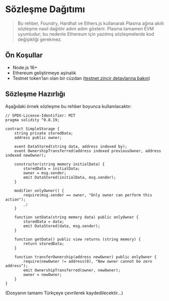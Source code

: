 # Sözleşme Dağıtımı

> Bu rehber, Foundry, Hardhat ve Ethers.js kullanarak Plasma ağına akıllı sözleşme nasıl dağıtılır adım adım gösterir. Plasma tamamen EVM uyumludur; bu nedenle Ethereum için yazılmış sözleşmelerde kod değişikliği gerekmez.

## Ön Koşullar

* Node.js 16+
* Ethereum geliştirmeye aşinalık
* Testnet token’ları olan bir cüzdan ([testnet zincir detaylarına bakın](../network-configuration/testnet-chain-details))

## Sözleşme Hazırlığı

Aşağıdaki örnek sözleşme bu rehber boyunca kullanılacaktır:

```solidity
// SPDX-License-Identifier: MIT
pragma solidity ^0.8.19;

contract SimpleStorage {
    string private storedData;
    address public owner;

    event DataStored(string data, address indexed by);
    event OwnershipTransferred(address indexed previousOwner, address indexed newOwner);

    constructor(string memory initialData) {
        storedData = initialData;
        owner = msg.sender;
        emit DataStored(initialData, msg.sender);
    }

    modifier onlyOwner() {
        require(msg.sender == owner, "Only owner can perform this action");
        _;
    }

    function setData(string memory data) public onlyOwner {
        storedData = data;
        emit DataStored(data, msg.sender);
    }

    function getData() public view returns (string memory) {
        return storedData;
    }

    function transferOwnership(address newOwner) public onlyOwner {
        require(newOwner != address(0), "New owner cannot be zero address");
        emit OwnershipTransferred(owner, newOwner);
        owner = newOwner;
    }
}
```

(Dosyanın tamamı Türkçeye çevrilerek kaydedilecektir...)
